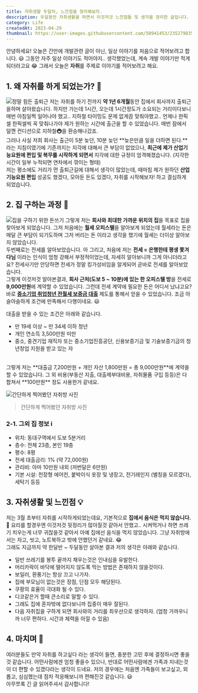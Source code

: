 ```yaml
---
title: 자취생활 두달차, 느낀점을 정리해보자.
description: 두달동안 자취생활을 하면서 이것저것 느낀점들 및 생각을 정리한 글입니다.
category: Life
createdAt: 2023-04-29
thumbnail: https://user-images.githubusercontent.com/50941453/235279835-216b3d76-38b7-465d-a16b-63a6ae50ac1b.png
---
```


안녕하세요! 오늘은 간만에 개발관련 글이 아닌, 일상 이야기를 처음으로 적어보려고 합니다. 😃 그동안 자주 일상 이야기도 적어야지.. 생각했었는데, 계속 개발 이야기만 적게되더라고요 😂 그래서 오늘은 **자취**를 주제로 이야기를 적어보려고 해요.

## 1. 왜 자취를 하게 되었는가? 🤔
![정말 힘든 출퇴근](https://user-images.githubusercontent.com/50941453/235279601-31d0f7de-491d-4e97-9c25-a8a882f125e7.png)
저는 자취를 하기 전까지 **약 1년 6개월**동안 집에서 회사까지 출퇴근을하며 살아왔습니다. 하지만 가는데 1시간, 오는데 1시간정도가 소요되는 거리이다보니 매번 아침일찍 일어나야 했고.. 지하철 타이밍도 문제 없게끔 맞춰야했고.. 언제나 한픽셀 한픽셀씩 꼭 맞춰나가야 제가 원하는 시간에 출근을 할 수 있었습니다. 매번 잠에서 덜깬 컨디션으로 지하철🚇을 환승해나갔죠.
<br />
그러나 사실 저희 회사는 출근이 5분 늦던, 10분 늦던 **늦은만큼 일을 더하면 된다.**라는 지침이였기에 기존까지는 지각에 대해서 큰 부담이 없었으나, **최근에 제가 산업기능요원에 편입 및 복무를 시작하게 되면서** 지각에 대한 규정이 엄격해졌습니다. (지각한 시간이 일부 누적되면 연차에서 깎이는 형태)
<br />
저는 평소에도 거리가 먼 출퇴근길에 대해서 생각이 많았는데, 때마침 제가 원하던 **산업기능요원 편입** 성공도 했겠다, 모아둔 돈도 있겠다, 자취를 시작해보자! 하고 결심하게 되었습니다.

## 2. 집 구하는 과정 📒
![집을 구하기 위한 돈쓰기](https://user-images.githubusercontent.com/50941453/235279654-3958aa05-7e50-4436-8005-c885aeadfe35.png)
그렇게 저는 **회사와 최대한 가까운 위치의 집**을 목표로 집을 찾아보게 되었습니다. 그저 처음에는 **월세 오피스텔**을 알아보게 되었는데 월세라는 돈은 매달 큰 부담이 되기도하며 그저 버리는 돈 이라고 생각을 했기에 월세는 더이상 알아보지 않았습니다.
<br />
두번째로는 전세를 알아보았습니다. 아 그리고, 처음에 저는 **전세 = 은행한테 평생 쫓겨다님** 이라는 인식이 엄청 강해서 부정적이었는데, 자세히 알아보니까 그게 아니더라고요? 전세사기만 안당하면 전세가 정말 킹가성비임을 알게되어 곧바로 전세를 알아보았습니다.
<br />
그렇게 이것저것 알아본결과, **회사 근처(도보 5 ~ 10분)에 있는 한 오피스텔 방**을 전세로 **9,000만원**에 계약할 수 있었습니다. 그런데 전세 계약에 필요한 돈은 어디서 났냐고요?
<br /> 
바로 **[중소기업 취업청년 전월세 보증금 대출](https://nhuf.molit.go.kr/FP/FP05/FP0502/FP05020603.jsp)** 제도를 통해서 얻을 수 있었습니다. 조금 아슬아슬하게 조건에 만족해서 다행이네요. 😃

대출을 받을 수 있는 조건은 아래와 같습니다.

- 만 19세 이상 ~ 만 34세 이하 청년
- 개인 연소득 3,500만원 미만
- 중소, 중견기업 재직자 또는 중소기업진흥공단, 신용보증기금 및 기술보증기금의 청년창업 지원을 받고 있는 자
<br />
그렇게 저는 **대출금 7,200만원 + 개인 자산 1,800만원 = 총 9,000만원**에 계약을 할 수 있었습니다. 그 외 비용(부동산 지출, 대출제부대비용, 자취물품 구입 등등)은 다 합쳐서 **100만원** 정도 사용한거 같네요.

![간단하게 찍어봤던 자취방 사진](https://user-images.githubusercontent.com/50941453/235278251-d155c770-ebdb-4481-b059-f3411963c216.jpg)
> 간단하게 찍어봤던 자취방 사진

### 2-1. 그외 집 정보 ℹ️
- 위치: 동대구역에서 도보 5분거리
- 층수: 전체 23층, 본인 19층
- 평수: 8평
- 전세 대출금리: 1% (약 72,000원)
- 관리비: 아마 10만원 내외 (저번달은 6만원)
- 기본 시설: 천장형 에어컨, 붙박이식 옷장 및 냉장고, 전기레인지 (별칭을 모르겠다), 세탁기 등등

## 3. 자취생활 및 느낀점 💡
저는 3월 초부터 자취를 시작하게되었는데요, 기본적으로 **집에서 음식은 먹지 않습니다.** 🦐 요리를 할경우엔 이것저것 뒷정리가 많아질것 같아서 안했고.. 시켜먹거나 하면 쓰레기 치우는게 너무 귀찮을것 같아서 아예 집에선 음식을 먹지 않았습니다.
그냥 자취방에서는 자고, 씻고, 노트북하고 밖에 안했던거 같네요. 😂
<br />
그래도 지금까지 약 한달반 ~ 두달동안 살아본 결과 저의 생각은 아래와 같습니다.
- 일반 쓰레기를 봉투 끝까지 채우는것은 인내심을 유발한다.
- 머리카락이 바닥에 떨어지지 않도록 막는 방법은 존재하지 않을것이다.
- 보일러, 환풍기는 항상 끄고 나가자.
- 집에 부모님이 없는것은 장점, 단점 모두 해당된다.
- 쿠팡의 효율이 극대화 될 수 있다.
- 디코같은거 할때 큰소리로 말할 수 있다.
- 그래도 집에 혼자밖에 없다보니까 집중이 매우 잘된다.
- 다음 자취집을 구하게 되면 회사와의 거리를 최우선으로 생각하자.
(엄청 가까우니까 너무 편하다. 시간과 체력을 아낄 수 있음)

## 4. 마치며 📌
여러분들도 만약 자취를 하고싶다 라는 생각이 들면, 충분한 고민 후에 결정하시면 좋을것 같습니다. 어떤사람에겐 엄청 좋을수 있으나, 반대로 어떤사람에겐 가족과 지내는것이 더 편할 수 있겠다라는 생각이 드네요.
저의 경우에는 처음엔 가족들이 보고싶고, 외롭고, 심심했는데 점차 적응해보니까 편해진것 같습니다. 😃
<br />
아무쪼록 긴 글 읽어주셔서 감사합니다!